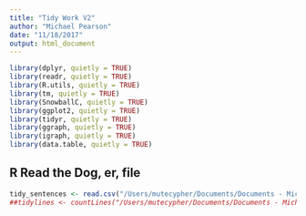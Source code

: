 ```yaml
---
title: "Tidy Work V2"
author: "Michael Pearson"
date: "11/18/2017"
output: html_document
---
```


```r
library(dplyr, quietly = TRUE)
library(readr, quietly = TRUE)
library(R.utils, quietly = TRUE)
library(tm, quietly = TRUE)
library(SnowballC, quietly = TRUE)
library(ggplot2, quietly = TRUE)
library(tidyr, quietly = TRUE)
library(ggraph, quietly = TRUE)
library(igraph, quietly = TRUE)
library(data.table, quietly = TRUE)
```

## R Read the Dog, er, file

```r
tidy_sentences <- read.csv("/Users/mutecypher/Documents/Documents - Michael’s iMac/Coursera/Capstone Project/processed/tidy_sen.csv")
##tidylines <- countLines("/Users/mutecypher/Documents/Documents - Michael’s iMac/Coursera/Capstone Project/files/processed/tidy_sen.csv")
```
